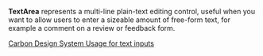 **TextArea** represents a multi-line plain-text editing control, useful when you want to allow users to enter a sizeable amount of free-form text, for example a comment on a review or feedback form.

[Carbon Design System Usage for text inputs](https://next.carbondesignsystem.com/components/text-input)

<!--
### Usage with react
```js
import { TextArea } from '@wfp/ui';
```

```js
<TextArea
  className="some-class"
  id="test2"
  defaultValue="Default value (defaultValue)"
  labelText="Text Input label"
  placeholder="Placeholder text"
  disabled={false}
  hideLabel={false}
  invalid={false}
  invalidText="A valid value is required"
  helperText="Optional helper text."
  onClick={onClick}
  onChange={onChange}
/>
```
-->
